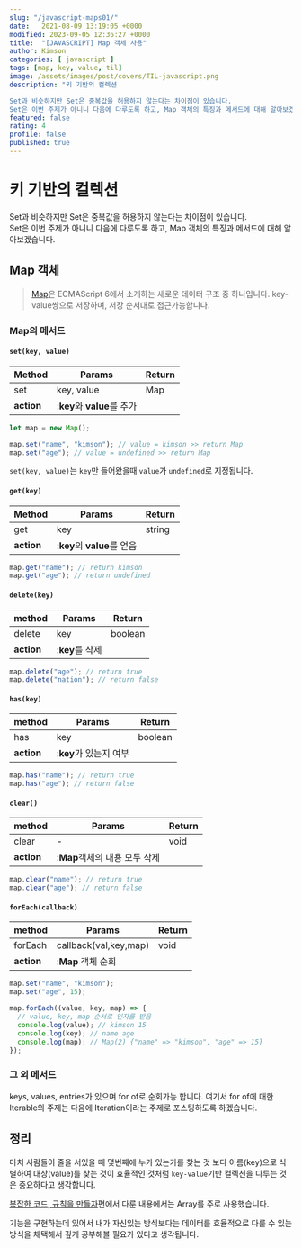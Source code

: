 ```yaml
---
slug: "/javascript-maps01/"
date:   2021-08-09 13:19:05 +0000
modified: 2023-09-05 12:36:27 +0000
title:  "[JAVASCRIPT] Map 객체 사용"
author: Kimson
categories: [ javascript ]
tags: [map, key, value, til]
image: /assets/images/post/covers/TIL-javascript.png
description: "키 기반의 컬렉션

Set과 비슷하지만 Set은 중복값을 허용하지 않는다는 차이점이 있습니다.  
Set은 이번 주제가 아니니 다음에 다루도록 하고, Map 객체의 특징과 메서드에 대해 알아보겠습니다."
featured: false
rating: 4
profile: false
published: true
---
```


# 키 기반의 컬렉션

Set과 비슷하지만 Set은 중복값을 허용하지 않는다는 차이점이 있습니다.  
Set은 이번 주제가 아니니 다음에 다루도록 하고, Map 객체의 특징과 메서드에 대해 알아보겠습니다.

## Map 객체

> [Map][MDN]은 ECMAScript 6에서 소개하는 새로운 데이터 구조 중 하나입니다. key-value쌍으로 저장하며, 저장 순서대로 접근가능합니다.

[MDN]: https://developer.mozilla.org/ko/docs/Web/JavaScript/Guide/Keyed_collections "MDN 참조"

### Map의 메서드

#### `set(key, value)`

| Method     | Params                      | Return |
| ---------- | --------------------------- | ------ |
| set        | key, value                  | Map    |
| **action** | :**key**와 **value**를 추가 |        |

```javascript
let map = new Map();

map.set("name", "kimson"); // value = kimson >> return Map
map.set("age"); // value = undefined >> return Map
```

`set(key, value)`는 `key`만 들어왔을때 `value`가 `undefined`로 지정됩니다.

#### `get(key)`

| Method     | Params                      | Return |
| ---------- | --------------------------- | ------ |
| get        | key                         | string |
| **action** | :**key**의 **value**를 얻음 |        |

```javascript
map.get("name"); // return kimson
map.get("age"); // return undefined
```

#### `delete(key)`

| method     | Params          | Return  |
| ---------- | --------------- | ------- |
| delete     | key             | boolean |
| **action** | :**key**를 삭제 |         |

```javascript
map.delete("age"); // return true
map.delete("nation"); // return false
```

#### `has(key)`

| method     | Params                 | Return  |
| ---------- | ---------------------- | ------- |
| has        | key                    | boolean |
| **action** | :**key**가 있는지 여부 |         |

```javascript
map.has("name"); // return true
map.has("age"); // return false
```

#### `clear()`

| method     | Params                        | Return |
| ---------- | ----------------------------- | ------ |
| clear      | -                             | void   |
| **action** | :**Map**객체의 내용 모두 삭제 |        |

```javascript
map.clear("name"); // return true
map.clear("age"); // return false
```

#### `forEach(callback)`

| method     | Params                | Return |
| ---------- | --------------------- | ------ |
| forEach    | callback(val,key,map) | void   |
| **action** | :**Map** 객체 순회    |        |

```javascript
map.set("name", "kimson");
map.set("age", 15);

map.forEach((value, key, map) => {
  // value, key, map 순서로 인자를 받음
  console.log(value); // kimson 15
  console.log(key); // name age
  console.log(map); // Map(2) {"name" => "kimson", "age" => 15}
});
```

### 그 외 메서드

keys, values, entries가 있으며 for of로 순회가능 합니다. 여기서 for of에 대한 Iterable의 주제는 다음에 Iteration이라는 주제로 포스팅하도록 하겠습니다.

## 정리

마치 사람들이 줄을 서있을 때 몇번째에 누가 있는가를 찾는 것 보다 이름(key)으로 식별하여 대상(value)를 찾는 것이 효율적인 것처럼 `key-value`기반 컬렉션을 다루는 것은 중요하다고 생각합니다.

[복잡한 코드, 규칙을 만들자](https://kkn1125.github.io/javascript-code-style/)편에서 다룬 내용에서는 Array를 주로 사용했습니다.

기능을 구현하는데 있어서 내가 자신있는 방식보다는 데이터를 효율적으로 다룰 수 있는 방식을 채택해서 깊게 공부해볼 필요가 있다고 생각됩니다.

